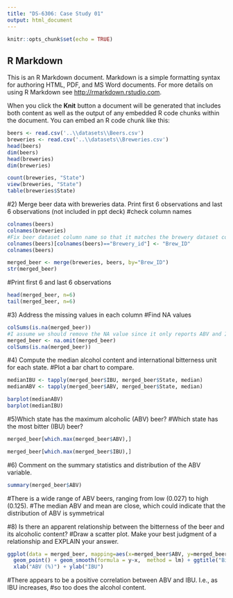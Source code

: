 ```yaml
---
title: "DS-6306: Case Study 01"
output: html_document
---
```


```r
knitr::opts_chunk$set(echo = TRUE)
```

## R Markdown

This is an R Markdown document. Markdown is a simple formatting syntax for authoring HTML, PDF, and MS Word documents. For more details on using R Markdown see <http://rmarkdown.rstudio.com>.

When you click the **Knit** button a document will be generated that includes both content as well as the output of any embedded R code chunks within the document. You can embed an R code chunk like this:

```r
beers <- read.csv('..\\datasets\\Beers.csv')
breweries <- read.csv('..\\datasets\\Breweries.csv')
head(beers)
dim(beers)
head(breweries)
dim(breweries)

```


```r
count(breweries, "State")
view(breweries, "State")
table(breweries$State)

```

#2) Merge beer data with breweries data. Print first 6 observations and last 6 observations (not included in ppt deck)
#check column names
```r
colnames(beers)
colnames(breweries)
#Fix beer dataset column name so that it matches the brewery dataset column name (merged by the brewery/brew ID)
colnames(beers)[colnames(beers)=="Brewery_id"] <- "Brew_ID"
colnames(beers)

```
```r
merged_beer <- merge(breweries, beers, by="Brew_ID")
str(merged_beer)
```
#Print first 6 and last 6 observations
```r

head(merged_beer, n=6)
tail(merged_beer, n=6)
```
#3) Address the missing values in each column
#Find NA values
```r
colSums(is.na(merged_beer))
#I assume we should remove the NA value since it only reports ABV and IBU units...delete if not
merged_beer <- na.omit(merged_beer)
colSums(is.na(merged_beer))
```
#4) Compute the median alcohol content and international bitterness unit for each state. 
#Plot a bar chart to compare.
```r
medianIBU <- tapply(merged_beer$IBU, merged_beer$State, median)
medianABV <- tapply(merged_beer$ABV, merged_beer$State, median)
```

```r
barplot(medianABV)
barplot(medianIBU)
```
#5)Which state has the maximum alcoholic (ABV) beer?
#Which state has the most bitter (IBU) beer?

```r
merged_beer[which.max(merged_beer$ABV),]
```
```r
merged_beer[which.max(merged_beer$IBU),]
```
#6) Comment on the summary statistics and distribution of the ABV variable.
```r
summary(merged_beer$ABV)
```
#There is a wide range of ABV beers, ranging from low (0.027) to high (0.125).
#The median ABV and mean are close, which could indicate that the distribution of ABV is symmetrical

#8) Is there an apparent relationship between the bitterness of the beer and its alcoholic content? 
#Draw a scatter plot.  Make your best judgment of a relationship and EXPLAIN your answer.
```r
ggplot(data = merged_beer, mapping=aes(x=merged_beer$ABV, y=merged_beer$IBU)) +
  geom_point() + geom_smooth(formula = y~x,  method = lm) + ggtitle("Bitterness of Beer vs Alcohol Content") +
  xlab("ABV (%)") + ylab("IBU") 
```
#There appears to be a positive correlation between ABV and IBU. I.e., as IBU increases,
#so too does the alcohol content. 


